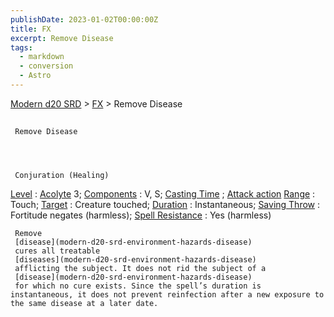 ```yaml
---
publishDate: 2023-01-02T00:00:00Z
title: FX
excerpt: Remove Disease
tags:
  - markdown
  - conversion
  - Astro
---
```


[Modern d20 SRD](/#modernD20) > [FX](modern-d20-srd-fx-index) > Remove Disease

##

     Remove Disease




     Conjuration (Healing)

[Level](modern-d20-srd-fx-level)
:
[Acolyte](modern-d20-srd-classes-advanced-acolyte)
3;
[Components](modern-d20-srd-fx-components)
: V, S;
[Casting Time](modern-d20-srd-fx-casting-time)
;
[Attack action](modern-d20-srd-combat-attack-actions)
[Range](modern-d20-srd-fx-range)
: Touch;
[Target](modern-d20-srd-fx-target)
: Creature touched;
[Duration](modern-d20-srd-fx-duration)
: Instantaneous;
[Saving Throw](modern-d20-srd-basics-saving-throws)
: Fortitude negates (harmless);
[Spell Resistance](modern-d20-srd-special-abilities-spell-resistance)
: Yes (harmless)

     Remove
     [disease](modern-d20-srd-environment-hazards-disease)
     cures all treatable
     [diseases](modern-d20-srd-environment-hazards-disease)
     afflicting the subject. It does not rid the subject of a
     [disease](modern-d20-srd-environment-hazards-disease)
     for which no cure exists. Since the spell’s duration is instantaneous, it does not prevent reinfection after a new exposure to the same disease at a later date.

